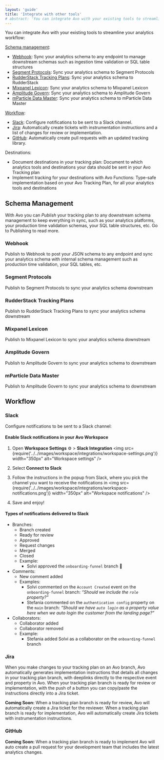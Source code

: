 ```yaml
---
layout: 'guide'
title: 'Integrate with other tools'
# abstract: 'You can integrate Avo with your existing tools to streamline your analytics workflow'
---
```



You can integrate Avo with your existing tools to streamline your analytics workflow:

<a href="#schema-management">Schema management</a>:

- <a href="#webhook">Webhook</a>: Sync your analytics schema to any endpoint to manage downstream schemas such as ingestion time validation or SQL table structures  
- <a href="#segment-protocols">Segment Protocols</a>: Sync your analytics schema to Segment Protocols
- <a href="#rudderstack-tracking-plans">RudderStack Tracking Plans</a>: Sync your analytics schema to RudderStack
- <a href="#mixpanel-lexicon">Mixpanel Lexicon</a>: Sync your analytics schema to Mixpanel Lexicon  
- <a href="#amplitude-govern">Amplitude Govern</a>: Sync your analytics schema to Amplitude Govern  
- <a href="#mparticle-data-master">mParticle Data Master</a>: Sync your analytics schema to mParticle Data Master  

<a href="#workflow">Workflow</a>:

- <a href="#slack">Slack</a>: Configure notifications to be sent to a Slack channel.  
- <a href="#jira">Jira</a>: Automatically create tickets with instrumentation instructions and a list of changes for review or implementation.
- <a href="#github">GitHub</a>: Automatically create pull requests with an updated tracking library.

Destinations:
- <Link href="/data-design/define-sources-and-destinations#destinations" passHref>Document destinations in your tracking plan</Link>: Document to which analytics tools and destinations your data should be sent in your Avo Tracking plan  
- <Link href="/implementation/start-using-avo-functions" passHref>Implement tracking for your destinations with Avo Functions</Link>: Type-safe implementation based on your Avo Tracking Plan, for all your analytics tools and destinations


## Schema Management

With Avo you can _<Link passHref href="/workspace/tracking-plan/publishing">Publish</Link>_ your tracking plan to any downstream schema management to keep everything in sync, such as your analytics platforms, your production time validation schemas, your SQL table structures, etc. Go to <Link passHref href="/workspace/tracking-plan/publishing">Publishing</Link> to read more.

### Webhook
<Link passHref href="/workspace/tracking-plan/publishing#webhook">Publish to Webhook</Link> to post your JSON schema to any endpoint and sync your analytics schema with internal schema management such as production time validation, your SQL tables, etc.  

### Segment Protocols
<Link passHref href="/workspace/tracking-plan/publishing#segment-protocols">Publish to Segment Protocols</Link> to sync your analytics schema downstream

### RudderStack Tracking Plans
<Link passHref href="/workspace/tracking-plan/publishing#rudderstack">Publish to RudderStack Tracking Plans</Link> to sync your analytics schema downstream

### Mixpanel Lexicon
<Link passHref href="/workspace/tracking-plan/publishing#mixpanel-lexicon">Publish to Mixpanel Lexicon</Link> to sync your analytics schema downstream

### Amplitude Govern
<Link passHref href="/workspace/tracking-plan/publishing#amplitude-govern">Publish to Amplitude Govern</Link> to sync your analytics schema to downstream

### mParticle Data Master
<Link passHref href="/workspace/tracking-plan/publishing#mparticle">Publish to Amplitude Govern</Link> to sync your analytics schema to downstream

## Workflow

### Slack

Configure notifications to be sent to a Slack channel:

#### Enable Slack notifications in your Avo Workspace

1. Open **Workspace Settings** ⚙️ > **Slack Integration**
<img
  src={require('../../images/workspace/integrations/workspace-settings.png')}
  width="350px"
  alt="Workspace settings"
/>
2. Select **Connect to Slack**
3. Follow the instructions in the popup from Slack, where you pick the channel you want to receive the notifications in
<img
  src={require('../../images/workspace/integrations/workspace-notifications.png')}
  width="350px"
  alt="Workspace notifications"
/>

4. Save and enjoy!


#### Types of notifications delivered to Slack

- Branches:
    - Branch created
    - Ready for review
    - Approved
    - Request changes
    - Merged
    - Closed
    - Example:
        - Solvi approved the `onboarding-funnel` branch 🎉
- Comments: 
    - New comment added
    - Examples:
        - Solvi commented on the `Account Created` event on the `onboarding-funnel` branch: _“Should we include the `role` property?”_
        - Stefania commented on the `authentication config` property on the `main` branch: _“Should we have `auto login` as a property value here when we auto login the customer from the landing page?”_
- Collaborators: 
    - Collaborator added
    - Collaborator removed
    - Example:
        - Stefania added Solvi as a collaborator on the `onboarding-funnel` branch

### Jira

When you make changes to your tracking plan on an Avo branch, Avo automatically generates <Link passHref href="/implementation/read-implementation-diff">implementation instructions</Link> that details all changes in your tracking plan branch, with deeplinks directly to the respective event and property in Avo. When your tracking plan branch is ready for review or implementation, with the push of a button you can copy/paste the instructions directly into a Jira ticket.

**Coming Soon:** When a tracking plan branch is ready for review, Avo will automatically create a Jira ticket for the reviewer. When a tracking plan branch is ready for implementation, Avo will automatically create Jira tickets with instrumentation instructions.

### GitHub

**Coming Soon:** When a tracking plan branch is ready to implement Avo will auto create a pull request for your development team that includes the latest analytics changes.

